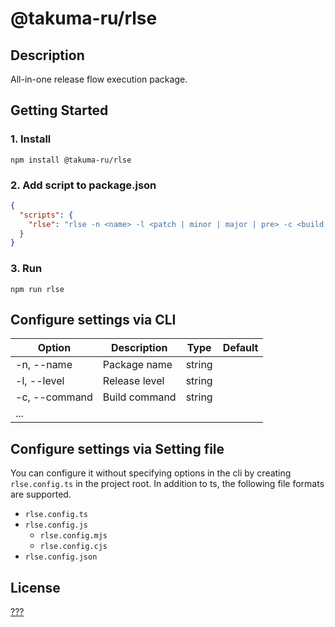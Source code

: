 # @takuma-ru/rlse

## Description

All-in-one release flow execution package.

## Getting Started

### 1. Install

```shell
npm install @takuma-ru/rlse
```

### 2. Add script to package.json

```json filename=package.json
{
  "scripts": {
    "rlse": "rlse -n <name> -l <patch | minor | major | pre> -c <build command>"
  }
}
```

### 3. Run

```shell
npm run rlse
```

## Configure settings via CLI

| Option        | Description   | Type   | Default |
| ------------- | ------------- | ------ | ------- |
| -n, --name    | Package name  | string |         |
| -l, --level   | Release level | string |         |
| -c, --command | Build command | string |         |
| ...           |               |        |         |

## Configure settings via Setting file

You can configure it without specifying options in the cli by creating `rlse.config.ts` in the project root.
In addition to ts, the following file formats are supported.

- `rlse.config.ts`
- `rlse.config.js`
  - `rlse.config.mjs`
  - `rlse.config.cjs`
- `rlse.config.json`

## License

[???]()
